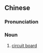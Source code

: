 ==Chinese==
{{zh-forms|s=电路板|type=21}}
{{zh-wp}}

===Pronunciation===
{{zh-pron
|m=diànlùbǎn
|c=din6 lou6 paan2
|mn=tiān-lō͘-pán
|cat=n
}}

===Noun===
{{zh-noun}}

# {{lb|zh|electronics}} [[circuit board]]